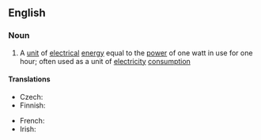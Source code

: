 {{also|watthour}}

==English==

===Noun===
{{wikipedia}}
{{en-noun|head=[[watt]]-[[hour]]}}

# A [[unit]] of [[electrical]] [[energy]] equal to the [[power]] of one watt in use for one hour; often used as a unit of [[electricity]] [[consumption]]

====Translations====
{{trans-top|unit of electrical energy equal to the power of one watt in use for one hour}}
* Czech: {{t+|cs|watthodina|f}}
* Finnish: {{t+|fi|wattitunti}}
{{trans-mid}}
* French: {{t+|fr|wattheure|m}}
* Irish: {{t|ga|vatuair|f}}
{{trans-bottom}}